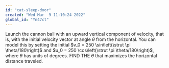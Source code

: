 ```yaml
---
id: "cat-sleep-door"
created: "Wed Mar  9 11:10:24 2022"
global_id: "Yn47ct"
---
```



::: {.underconstruction}

Launch the cannon ball with an upward vertical component of velocity, that is, with the initial velocity vector at angle $\theta$ from the horizontal. You can model this by setting the initial $v_0 = 250 \sin\left(\strut \pi \theta/180\right)$ and
$u_0 = 250 \cos\left(\strut \pi \theta/180\right)$, where $\theta$ has units of degrees.  FIND THE $\theta$ that maximizes the horizontal distance traveled.

:::
